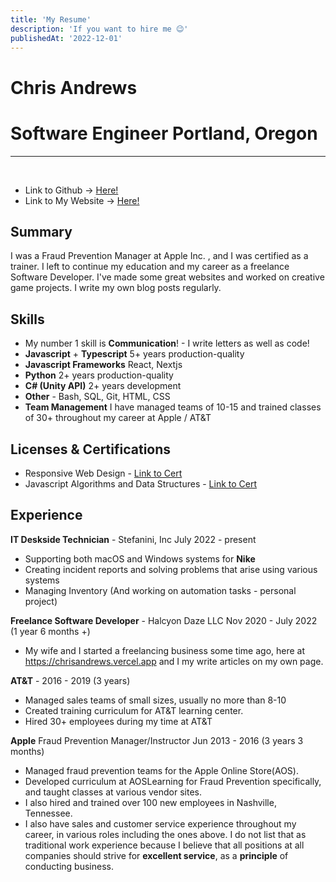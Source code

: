 ```yaml
---
title: 'My Resume'
description: 'If you want to hire me 😉'
publishedAt: '2022-12-01'
---
```


# Chris Andrews

# Software Engineer Portland, Oregon
<hr /><br />

- Link to Github -> [Here!](https://github.com/halcyon-dayz)
- Link to My Website -> [Here!](https://topher.codes)

## Summary

I was a Fraud Prevention Manager at Apple Inc. , and I was certified as a trainer. I left to continue my education and my career as a freelance Software Developer. I've made some great websites and worked on creative game projects. I write my own blog posts regularly.

## Skills

- My number 1 skill is **Communication**! - I write letters as well as code!
- **Javascript** + **Typescript** 5+ years production-quality
- **Javascript Frameworks** React, Nextjs
- **Python** 2+ years production-quality
- **C# (Unity API)** 2+ years development
- **Other** - Bash, SQL, Git, HTML, CSS
- **Team Management** I have managed teams of 10-15 and trained classes of 30+ throughout my career at Apple / AT&T

## Licenses & Certifications

- Responsive Web Design - [Link to Cert](https://www.freecodecamp.org/certification/Halcyondays/responsive-web-design)
- Javascript Algorithms and Data Structures - [Link to Cert](https://www.freecodecamp.org/certification/Halcyondays/javascript-algorithms-and-data-structures)

## Experience

**IT Deskside Technician** - Stefanini, Inc July 2022 - present

- Supporting both macOS and Windows systems for **Nike**
- Creating incident reports and solving problems that arise using various systems
- Managing Inventory (And working on automation tasks - personal project)

**Freelance Software Developer** - Halcyon Daze LLC Nov 2020 - July 2022 (1 year 6 months +)

- My wife and I started a freelancing business some time ago, here at https://chrisandrews.vercel.app and I my write articles on my own page.

**AT&T** - 2016 - 2019 (3 years)

- Managed sales teams of small sizes, usually no more than 8-10
- Created training curriculum for AT&T learning center.
- Hired 30+ employees during my time at AT&T

**Apple** Fraud Prevention Manager/Instructor Jun 2013 - 2016 (3 years 3 months)

- Managed fraud prevention teams for the Apple Online Store(AOS).
- Developed curriculum at AOSLearning for Fraud Prevention specifically, and taught classes at various vendor sites.
- I also hired and trained over 100 new employees in Nashville, Tennessee.
- I also have sales and customer service experience throughout my career, in various roles including the ones above. I do not list that as traditional work experience because I believe that all positions at all companies should strive for **excellent service**, as a **principle** of conducting business.
